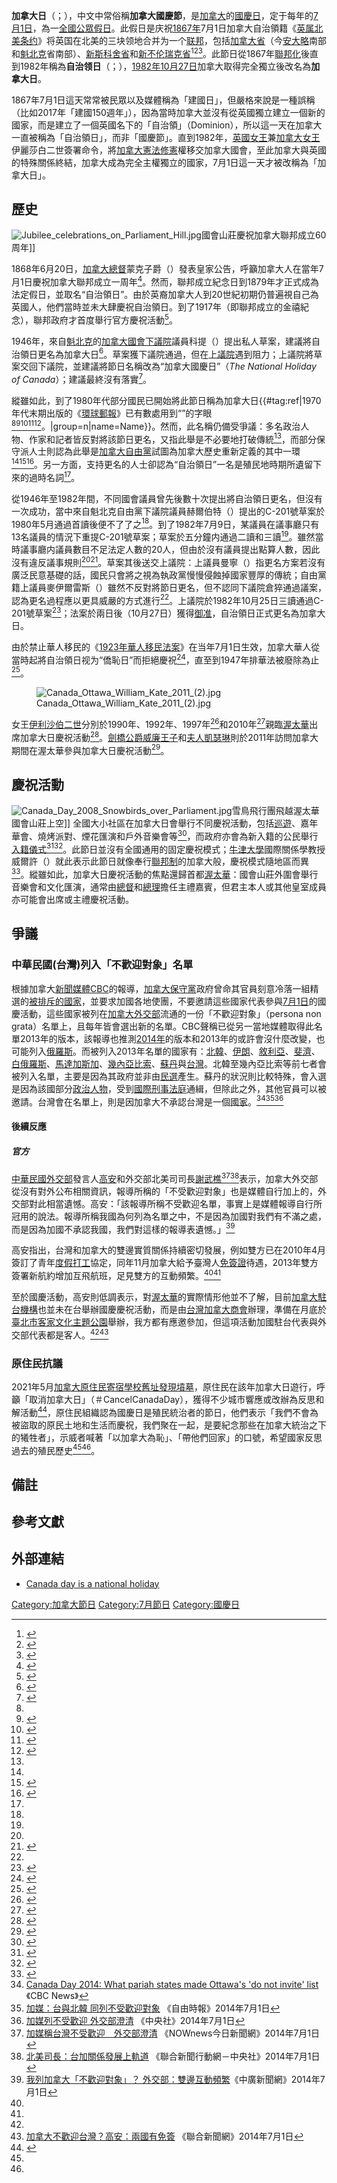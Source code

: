 {{noteTA
|G1 = 地名
|G2 = Canada
}}
{{Infobox Holiday
|holiday_name  = 加拿大日
|type          = 
|longtype      = 歷史、文化、國慶
|image         = MoWestCanadaDay.JPG
|caption       = 加拿大日的游行场面
|official_name = 
|nickname      = 
|observedby    = [[加拿大|加拿大]]
|date          = 每年7月1日
|celebrations  = 
|observances   = 
|relatedto     = 
}}

'''加拿大日'''（{{lang-en|Canada Day}}；{{lang-fr|Fête du Canada}}），中文中常俗稱'''加拿大國慶節'''，是[[加拿大|加拿大]]的[[國慶日|國慶日]]，定于每年的[[7月1日|7月1日]]，為一[[加拿大節日|全國公眾假日]]。此假日是庆祝[[1867年|1867年]]7月1日加拿大自治領籍《[[英属北美条约|英属北美条约]]》将英国在北美的三块领地合并为一个[[加拿大联邦化|联邦]]，包括[[加拿大省|加拿大省]]（今[[安大略|安大略]]南部和[[魁北克|魁北克]]省南部）、[[新斯科舍省|新斯科舍省]]和[[新不伦瑞克省|新不伦瑞克省]]<ref>{{cite web| url=http://www1.canadiana.org/citm/themes/constitution/constitution13_e.html| title=Canada in the Making > Constitutional History > 1867–1931: Becoming a Nation| publisher=Canadiana| accessdate=June 16, 2011| deadurl=yes| archiveurl=https://web.archive.org/web/20100209071528/http://www.canadiana.org/citm/themes/constitution/constitution13_e.html| archivedate=2010年2月9日}}</ref><ref>{{cite web| url=http://atlas.nrcan.gc.ca/auth/english/maps/historical/territorialevolution/1867/1| last=Department of Natural Resources| title=Natural Resources Canada > Atlas Home > Explore Our Maps > History > Territorial Evolution > Territorial Evolution, 1867| publisher=Queen's Printer for Canada| accessdate=June 16, 2011| deadurl=yes| archiveurl=https://web.archive.org/web/20101215180858/http://atlas.nrcan.gc.ca/auth/english/maps/historical/territorialevolution/1867/1| archivedate=2010年12月15日}}</ref><ref>{{Cite book| last=Moore| first=Christopher | title=1867: How the Fathers Made a Deal| publisher=McClelland & Stewart| year=1998| location=Toronto| pages=1, 215| url=http://books.google.com/?id=Xumx9T6CrcIC&printsec=frontcover&q| isbn=978-0-7710-6096-0}}</ref>。此節日從1867年[[加拿大联邦化|聯邦化]]後直到1982年稱為'''自治领日'''（{{lang-en|Dominion Day}}；{{lang-fr|Le Jour de la Confédération}}），[[1982年|1982年]][[10月27日|10月27日]]加拿大取得完全獨立後改名為'''加拿大日'''。

1867年7月1日這天常常被民眾以及媒體稱為「建國日」，但嚴格來說是一種誤稱（比如2017年「建國150週年」），因為當時加拿大並沒有從英國獨立建立一個新的國家，而是建立了一個英國名下的「自治領」（Dominion），所以這一天在加拿大一直被稱為「自治領日」，而非「國慶節」。直到1982年，[[英国女王|英國女王]]兼[[加拿大女王|加拿大女王]]伊麗莎白二世簽署命令，將[[加拿大宪法|加拿大憲法]][[修憲|修憲]]權移交加拿大國會，至此加拿大與英國的特殊關係終結，加拿大成為完全主權獨立的國家，7月1日這一天才被改稱為「加拿大日」。

==歷史==
[[File:Jubilee_celebrations_on_Parliament_Hill.jpg|thumb]]國會山莊慶祝加拿大聯邦成立60周年]]

1868年6月20日，[[加拿大總督|加拿大總督]]蒙克子爵（{{lang|en|Viscount Monck}}）發表皇家公告，呼籲加拿大人在當年7月1日慶祝加拿大聯邦成立一周年<ref>{{cite web| url=http://www.pch.gc.ca/pgm/ceem-cced/jfa-ha/canada-eng.cfm| last=Department of Canadian Heritage| title=Ceremonial and Canadian Symbols Promotion > Canada Day| publisher=Queen's Printer for Canada| accessdate=June 16, 2011| archive-date=2013-01-15| archive-url=https://web.archive.org/web/20130115114639/http://www.pch.gc.ca/pgm/ceem-cced/jfa-ha/canada-eng.cfm| dead-url=no}}</ref>。然而，聯邦成立紀念日到1879年才正式成為法定假日，並取名“自治領日”。由於英裔加拿大人到20世紀初期仍普遍視自己為英國人，他們當時並未大肆慶祝自治領日。到了1917年（即聯邦成立的金禧紀念），聯邦政府才首度舉行官方慶祝活動<ref name=CanoeBkg>{{cite news| last=Canadian Heritage| title=Canada Day Background/How we got our national holiday| publisher=Canoe| url=http://www.canoe.ca/Canadiana/canday.html| accessdate=July 1, 2009}}</ref>。

1946年，來自[[魁北克|魁北克]]的[[加拿大國會下議院|加拿大國會下議院]]議員科提（{{lang|fr|Philéas Côté}}）提出私人草案，建議將自治領日更名為加拿大日<ref>{{Cite news| last=Carnegie| first=R.K.| title=Drew Right: Provinces Have Say-So On Holidays| newspaper=The Globe and Mail| page=15| date=April 19, 1946| ref=harv| postscript=.}}</ref>。草案獲下議院通過，但在[[加拿大國會上議院|上議院]]遇到阻力；上議院將草案交回下議院，並建議將節日名稱改為“加拿大國慶日”（''The National Holiday of Canada''）；建議最終沒有落實<ref>{{Cite news| last=Editorial Board| title=A New Low in Compromise| newspaper=The Globe and Mail| page=6| date=August 10, 1946}}</ref>。

縱雖如此，到了1980年代部分國民已開始將此節日稱為加拿大日{{#tag:ref|1970年代末期出版的《[[環球郵報|環球郵報]]》已有數處用到“{{lang|en|Canada Day}}”的字眼<ref name=Sibley /><ref>{{Cite news| title=Across Canada/Pro-Canada sign painter has brush with law| newspaper=The Globe and Mail| page=12| date=November 19, 1977| ref=harv}}</ref><ref>{{Cite news| last=Cherry| first=Zena| title=Protocol chiefs gather to discuss their trade| newspaper=The Globe and Mail| page=27| date=February 20, 1978}}</ref><ref>{{Cite news| last=Stevens| first=Geoffrey| title=With many tongues| newspaper=The Globe and Mail| page=6| date=March 2, 1978}}</ref><ref>{{Cite news| last=Canadian Press| title=Federal support for new festival| newspaper=The Globe and Mail| page=16| date=March 30, 1978}}</ref>。|group=n|name=Name}}。然而，此名稱仍備受爭議：多名政治人物、作家和記者皆反對將該節日更名，又指此舉是不必要地打破傳統<ref name=Sibley />，而部分保守派人士則認為此舉是[[加拿大自由黨|加拿大自由黨]]試圖為加拿大歷史重新定義的其中一環<ref name=Sibley /><ref name=Mnemographia>{{cite journal| last=Bentley| first=D.M.R.| title=Essay 11: Parading Past| journal=Mnemographia Canadensis| year=1999| volume=1| issue=Muse and Recall| url=http://www.uwo.ca/english/canadianpoetry/architexts/mnemographia_canadensis/index.htm| accessdate=July 11, 2011| author=| archive-url=https://web.archive.org/web/20130702052517/http://www.uwo.ca/english/canadianpoetry/architexts/mnemographia_canadensis/index.htm| archive-date=2013-07-02| dead-url=yes}}</ref><ref>{{cite news| title=We should be celebrating Dominion Day| url=http://www.nationalpost.com/news/story.html?id=26cb959a-54c2-46e9-9aa2-d5738fae183b&k=22894| accessdate=July 11, 2011| newspaper=National Post| deadurl=yes| archiveurl=https://archive.is/20120907165540/http://www.nationalpost.com/news/story.html?id=26cb959a-54c2-46e9-9aa2-d5738fae183b&k=22894| archivedate=2012年9月7日}}</ref>。另一方面，支持更名的人士卻認為“自治領日”一名是殖民地時期所遺留下來的過時名詞<ref name=Sibley />。

從1946年至1982年間，不同國會議員曾先後數十次提出將自治領日更名，但沒有一次成功，當中來自魁北克自由黨下議院議員赫爾伯特（{{lang|en|Hal Herbert}}）提出的C-201號草案於1980年5月通過首讀後便不了了之<ref name=Sibley />。到了1982年7月9日，某議員在議事廳只有13名議員的情況下重提C-201號草案；草案於五分鐘内通過二讀和三讀<ref name=Sibley />。雖然當時議事廳内議員數目不足法定人數的20人，但由於沒有議員提出點算人數，因此沒有違反議事規則<ref name=Sibley /><ref>{{Cite book|last=Marleau|first=Robert|last2=Montpetit|first2=Camille|title=House of Commons Procedure and Practice|place=Ottawa|publisher=Queen's Printer for Canada|date=January 2000|url=http://www.parl.gc.ca/marleaumontpetit/DocumentViewer.aspx?Sec=Ch09&Seq=3&Language=E|chapter=9. Sittings of the House|accessdate=November 28, 2011|archive-date=2013-05-22|archive-url=https://web.archive.org/web/20130522193245/http://www.parl.gc.ca/MarleauMontpetit/DocumentViewer.aspx?Sec=Ch09&Seq=3&Language=E|dead-url=no}}</ref>。草案其後送交上議院：上議員曼寧（{{lang|en|Ernest Manning}}）指更名方案若沒有廣泛民意基礎的話，國民只會將之視為執政黨慢慢侵蝕掉國家豐厚的傳統；自由黨籍上議員麥伊爾雷斯（{{lang|en|George McIlraith}}）雖然不反對將節日更名，但不認同下議院倉猝通過議案，認為更名過程應以更具威嚴的方式進行<ref name=Sibley />。上議院於1982年10月25日三讀通過C-201號草案<ref name=Sibley>{{cite news| last=Sibley| first=Robert| title=The death of 'Dominion Day'| url=http://www.canada.com/ottawacitizen/news/story.html?id=849548fc-39c5-4714-964f-089d6866cff4| date=September 1, 2006| newspaper=The Ottawa Citizen| accessdate=July 11, 2011| deadurl=yes| archiveurl=https://web.archive.org/web/20121110135911/http://www.canada.com/ottawacitizen/news/story.html?id=849548fc-39c5-4714-964f-089d6866cff4| archivedate=2012年11月10日}}</ref>；法案於兩日後（10月27日）獲得[[御准|御准]]，自治領日正式更名為加拿大日。

由於禁止華人移民的《[[1923年華人移民法案|1923年華人移民法案]]》在当年7月1日生效，加拿大華人從當時起將自治領日视为“僑恥日”而拒絕慶祝<ref>{{cite news| title=中華會館紀念僑恥| publisher=《[[大漢公報|大漢公報]]》| date=1928-06-29| url=http://www.multiculturalcanada.ca/node/258058?display=full| accessdate=2013-05-22}}{{dead link|date=2017年11月 |bot=InternetArchiveBot |fix-attempted=yes }}</ref>，直至到1947年排華法被廢除為止<ref>{{cite news| title=CBC News > Indepth > China > Chinese Immigration| publisher=CBC| date=June 10, 2004| url=http://www.cbc.ca/news/background/china/chinese_immigration.html| accessdate=July 1, 2009| archive-date=2004-06-29| archive-url=https://web.archive.org/web/20040629010313/http://www.cbc.ca/news/background/china/chinese_immigration.html| dead-url=no}}</ref>。

[[File:Canada_Ottawa_William_Kate_2011_(2).jpg|thumb]]

女王[[伊利沙伯二世|伊利沙伯二世]]分別於1990年、1992年、1997年<ref>{{cite web| url=http://www.crht.ca/DiscoverMonarchyFiles/QueenElizabethII.html| last=Bousfield| first=Arthur| last2=Toffoli| first2=Garry| title=Elizabeth II Queen of Canada: The Role of Queen Elizabeth II| publisher=Canadian Royal Heritage Trust| accessdate=May 31, 2008| deadurl=yes| archiveurl=https://web.archive.org/web/20080418061228/http://www.crht.ca/DiscoverMonarchyFiles/QueenElizabethII.html| archivedate=2008年4月18日}}</ref>和2010年<ref>{{Cite press release| title=The Queen to address the United Nations| publisher=Queen's Printer| date=January 22, 2010| url=http://www.royal.gov.uk/LatestNewsandDiary/Pressreleases/2010/TheQueentoaddresstheUnitedNations.aspx| accessdate=January 23, 2010| archive-date=2019-05-02| archive-url=https://web.archive.org/web/20190502052926/http://www.royal.gov.uk/LatestNewsandDiary/Pressreleases/2010/TheQueentoaddresstheUnitedNations.aspx| dead-url=no}}</ref>親臨[[渥太華|渥太華]]出席加拿大日慶祝活動<ref>{{Cite news| title=Queen calls Canada 'example to the world'| publisher=CBC| date=July 1, 2010| url=http://www.cbc.ca/canada/story/2010/07/01/canada-day001.html| accessdate=February 16, 2011| archive-date=2010-07-02| archive-url=https://web.archive.org/web/20100702151825/http://www.cbc.ca/canada/story/2010/07/01/canada-day001.html| dead-url=no}}</ref>。[[威廉王子_(劍橋公爵)|劍橋公爵威廉王子]]和[[凱瑟琳_(劍橋公爵夫人)|夫人凱瑟琳]]則於2011年訪問加拿大期間在渥太華參與加拿大日慶祝活動<ref name=StarW&K>{{Citation| last=Campion-Smith| first=Bruce| title=Royal newlyweds are coming to Canada, but not Toronto| newspaper=Toronto Star| date=February 16, 2011| url=http://www.thestar.com/news/canada/article/939727--royal-newlyweds-are-coming-to-canada-but-not-toronto?bn=1| accessdate=February 16, 2011| archive-date=2012-10-24| archive-url=https://web.archive.org/web/20121024071753/http://www.thestar.com/news/canada/article/939727--royal-newlyweds-are-coming-to-canada-but-not-toronto?bn=1| dead-url=no}}</ref>。

==慶祝活動==
[[File:Canada_Day_2008_Snowbirds_over_Parliament.jpg|thumb]]雪鳥飛行團飛越渥太華國會山莊上空]]
全國大小社區在加拿大日會舉行不同慶祝活動，包括[[巡遊|巡遊]]、嘉年華會、燒烤派對、煙花匯演和戶外音樂會等<ref name=Heritage96>{{cite web|url=http://www.canadianheritage.gc.ca/newsroom/index_e.cfm?fuseaction=displayDocument&DocIDCd=6NR110|last=Department of Canadian Heritage|title=British Columbia and Yukon invited to participate to "Celebrate Canada!" Days|publisher=Queen's Printer for Canada|accessdate=May 31, 2008|archive-url=https://web.archive.org/web/20131109190402/http://www.canadianheritage.gc.ca/newsroom/index_e.cfm?fuseaction=displayDocument&DocIDCd=6NR110|archive-date=2013-11-09|dead-url=yes}}</ref>，而政府亦會為新入籍的公民舉行[[公民宣誓_(加拿大)|入籍儀式]]<ref>{{cite web|url=http://www.cic.gc.ca/English/citizenship/cit-ceremony.asp|last=Citizenship and Immigration Canada|title=Applying for citizenship > The citizenship ceremony|publisher=Queen's Printer for Canada|accessdate=July 1, 2009|archive-date=2013-05-21|archive-url=https://web.archive.org/web/20130521061425/http://www.cic.gc.ca/English/citizenship/cit-ceremony.asp|dead-url=no}}</ref><ref>{{cite web| url=http://www.rsscanadaimmigration.com/en/citizenship/citizenshipoath.php| title=Canadian Citizenship Oath| publisher=Robinson Sheppard Shapiro| accessdate=July 1, 2009| deadurl=yes| archiveurl=https://web.archive.org/web/20090101025405/http://www.rsscanadaimmigration.com/en/citizenship/citizenshipoath.php| archivedate=2009年1月1日}}</ref>。此節日並沒有全國通用的固定慶祝模式；[[牛津大學|牛津大學]]國際關係學教授威爾許（{{lang|en|Jennifer Welsh}}）就此表示此節日就像奉行[[聯邦制|聯邦制]]的加拿大般，慶祝模式隨地區而異<ref>{{Cite news|last=Allemang|first=John|title=We stand on guard for what?| newspaper=Globe and Mail|date=June 28, 2008|url=http://www.theglobeandmail.com/servlet/story/RTGAM.20080627.wcandayfocusdebate/BNStory/CanadaDay2008/?pageRequested=all| accessdate=July 1, 2009}}</ref>。縱雖如此，加拿大日慶祝活動的焦點還歸首都[[渥太華|渥太華]]：國會山莊外圍會舉行音樂會和文化匯演，通常由[[加拿大總督|總督]]和[[加拿大總理|總理]]擔任主禮嘉賓，但君主本人或其他皇室成員亦可能會出席或主禮慶祝活動。

==爭議==
=== 中華民國(台灣)列入「不歡迎對象」名單 ===
根據加拿大[[新聞媒體|新聞媒體]][[加拿大廣播公司|CBC]]的報導，[[加拿大保守黨|加拿大保守黨]]政府曾命其官員刻意冷落一組精選的[[被排斥的國家|被排斥的國家]]，並要求加國各地使團，不要邀請這些國家代表參與[[7月1日|7月1日]]的國慶活動，這些國家被列在[[加拿大外交部|加拿大外交部]]流通的一份「不歡迎對象」（persona non grata）名單上，且每年皆會選出新的名單。CBC聲稱已從另一當地媒體{{le|加拿大新聞社|The Canadian Press|CP}}取得此名單2013年的版本，該報導也推測[[2014年|2014年]]的版本和2013年的或許會沒什麼改變，也可能列入[[俄羅斯|俄羅斯]]。而被列入2013年名單的國家有：[[北韓|北韓]]、[[伊朗|伊朗]]、[[敘利亞|敘利亞]]、[[斐濟|斐濟]]、[[白俄羅斯|白俄羅斯]]、[[馬達加斯加|馬達加斯加]]、[[幾內亞比索|幾內亞比索]]、[[蘇丹|蘇丹]]與[[中華民國|台灣]]。北韓至幾內亞比索等前七者會被列入名單，主要是因為其政府並非由[[民選|民選]]產生。蘇丹的狀況則比較特殊，會入選是因為該國部分[[政治人物|政治人物]]，受到[[國際刑事法庭|國際刑事法庭]]通緝，但除此之外，其他官員可以被邀請。台灣會在名單上，則是因加拿大不承認台灣是一個[[國家|國家]]。<ref>[http://www.cbc.ca/news/canada/canada-day-2014-what-pariah-states-made-ottawa-s-do-not-invite-list-1.2691588 Canada Day 2014: What pariah states made Ottawa's 'do not invite' list] {{Wayback|url=http://www.cbc.ca/news/canada/canada-day-2014-what-pariah-states-made-ottawa-s-do-not-invite-list-1.2691588 |date=20140701092319 }}《CBC News》</ref><ref>[http://news.ltn.com.tw/news/focus/paper/792189 加媒：台與北韓 同列不受歡迎對象] {{Wayback|url=http://news.ltn.com.tw/news/focus/paper/792189 |date=20140703025615 }}《自由時報》2014年7月1日</ref><ref>[http://www.cna.com.tw/search/hydetailws.aspx?qid=201407010079 加媒列不受歡迎 外交部澄清] {{Wayback|url=http://www.cna.com.tw/search/hydetailws.aspx?qid=201407010079 |date=20140714155303 }}《中央社》2014年7月1日</ref>

==== 後續反應 ====
===== {{ROC}}官方 =====
[[中華民國外交部|中華民國外交部]]發言人[[高安_(台灣官員)|高安]]和外交部北美司司長[[謝武樵|謝武樵]]<ref name="z">[http://www.nownews.com/n/2014/07/01/1302010 加媒稱台灣不受歡迎　外交部澄清] {{Wayback|url=http://www.nownews.com/n/2014/07/01/1302010 |date=20140706173116 }}《NOWnews今日新聞網》2014年7月1日</ref><ref name="a">[http://m.udn.com/xhtml/HistoryArt?articleid=3867199 北美司長：台加關係發展上軌道] {{Wayback|url=http://m.udn.com/xhtml/HistoryArt?articleid=3867199 |date=20140715013758 }}《聯合新聞行動網－中央社》2014年7月1日</ref>表示，加拿大外交部從沒有對外公布相關資訊，報導所稱的「不受歡迎對象」也是媒體自行加上的，外交部對此相當遺憾。高安：「該報導所稱不受歡迎名單，事實上是媒體報導自行所冠用的說法。報導所稱我國為何列為名單之中，不是因為加國對我們有不滿之處，而是因為加國不承認我國，我們對這樣的報導表遺憾。」<ref name="b">[http://www.bcc.com.tw/news_view.asp?nid=2364315 我列加拿大「不歡迎對象」？ 外交部：雙邊互動頻繁]《中廣新聞網》2014年7月1日</ref>

高安指出，台灣和加拿大的雙邊實質關係持續密切發展，例如雙方已在2010年4月簽訂了青年[[打工度假簽證|度假打工]]協定，同年11月加拿大給予臺灣人[[免簽證|免簽證]]待遇，2013年雙方簽署新航約增加互飛航班，足見雙方的互動頻繁。<ref name="z" /><ref name="b" />

至於國慶活動，高安則低調表示，對[[渥太華|渥太華]]的實際情形他並不了解，目前[[加拿大駐台北貿易辦事處|加拿大駐台機構]]也並未在台舉辦國慶慶祝活動，而是由[[台灣加拿大商會|台灣加拿大商會]]辦理，準備在月底於[[臺北市客家文化主題公園|臺北市客家文化主題公園]]舉辦，我方都有應邀參加，但這項活動加國駐台代表與外交部代表都是客人。<ref name="a" /><ref>[http://udn.com/NEWS/BREAKINGNEWS/BREAKINGNEWS1/8776034.shtml 加拿大不歡迎台灣？高安：兩國有免簽] {{Wayback|url=http://udn.com/NEWS/BREAKINGNEWS/BREAKINGNEWS1/8776034.shtml |date=20140706124352 }}《聯合新聞網》2014年7月1日</ref>

=== 原住民抗議 ===
2021年5月[[加拿大原住民寄宿學校舊址發現墳墓|加拿大原住民寄宿學校舊址發現墳墓]]，原住民在該年加拿大日遊行，呼籲「取消加拿大日」（＃CancelCanadaDay），獲得不少城市響應或改辦為反思和解活動<ref>{{Cite web |url=https://news.ltn.com.tw/news/world/breakingnews/3589140 |title=存档副本 |access-date=2021-07-07 |archive-date=2021-07-09 |archive-url=https://web.archive.org/web/20210709184716/https://news.ltn.com.tw/news/world/breakingnews/3589140 }}</ref>，原住民組織認為國慶日是殖民統治者的節日，他們表示「我們不會為被盜取的原民土地和生活而慶祝，我們聚在一起，是要紀念那些在加拿大統治之下的犧牲者」，示威者喊著「以加拿大為恥」、「帶他們回家」的口號，希望國家反思過去的殖民歷史<ref name="ettoday02"/><ref name="appledaily01"/>。

==備註==
{{reflist|group="n"}}

==參考文獻==
{{Reflist|2|refs=
<ref name="ettoday02">{{cite news |author1=徐于文 |title=加拿大再發現「1148具原民兒童」骸骨！ 抗議者毀英女王雕像洩憤 |url=https://www.ettoday.net/news/20210703/2021779.htm |accessdate=2021-07-03 |work=[[ETtoday新聞雲|ETtoday新聞雲]] |date=2021-07-03 |language=zh-tw}}</ref>

<ref name="appledaily01">{{cite news |title=加拿大再發現182具無名原民骸骨 抗議者國慶日推倒英女王雕像洩憤 |url=https://tw.appledaily.com/international/20210703/5QVKP2K6E5CWTDJWS5QXFUTIA4/ |accessdate=2021-07-03 |work=[[蘋果新聞網|蘋果新聞網]] |language=zh-tw}}</ref>
}}

==外部連結==
{{Commons category|Canada Day}}
* [http://www.pch.gc.ca/pgm/ceem-cced/jfa-ha/canada-eng.cfm Canada day is a national holiday]{{Wayback|url=http://www.pch.gc.ca/pgm/ceem-cced/jfa-ha/canada-eng.cfm |date=20130115114639 }} 

{{加拿大節日}}

[[Category:加拿大節日|Category:加拿大節日]]
[[Category:7月節日|Category:7月節日]]
[[Category:國慶日|Category:國慶日]]